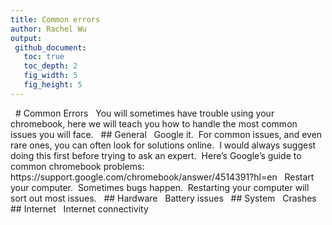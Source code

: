 ```yaml
---
title: Common errors
author: Rachel Wu
output:
 github_document:
   toc: true
   toc_depth: 2
   fig_width: 5
   fig_height: 5
---
```



 
# Common Errors
 
You will sometimes have trouble using your chromebook, here we will teach you how to handle the most common issues you will face.
 
## General
 
Google it.  For common issues, and even rare ones, you can often look for solutions online.  I would always suggest doing this first before trying to ask an expert.  Here’s Google’s guide to common chromebook problems: https://support.google.com/chromebook/answer/4514391?hl=en
 
Restart your computer.  Sometimes bugs happen.  Restarting your computer will sort out most issues.
 
## Hardware
 
Battery issues
 
## System
 
Crashes
 
## Internet
 
Internet connectivity

